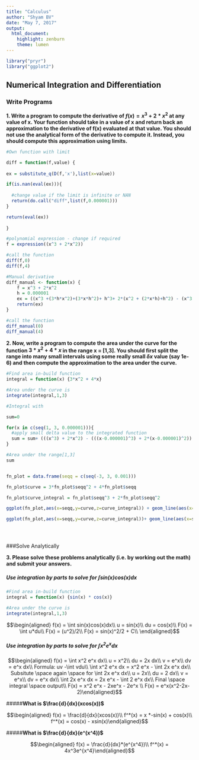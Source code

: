 ```yaml
---
title: "Calculus"
author: "Shyam BV"
date: "May 7, 2017"
output:
  html_document:
    highlight: zenburn
    theme: lumen
---
```


```r
library("pryr")
library("ggplot2")
```

## Numerical Integration and Differentiation

### Write Programs

**1. Write a program to compute the derivative of $f(x) = x^3 + 2*x^2$ at any value of x. Your function should take in a value of x and return back an approximation to the derivative of f(x) evaluated at that value. You should not use the analytical form of the derivative to compute it. Instead, you should compute this approximation using limits.**

```r

#Own function with limit

diff = function(f,value) {
  
ex = substitute_q(D(f,'x'),list(x=value))

if(is.nan(eval(ex))){ 
  
  #change value if the limit is infinite or NAN
  return(do.call("diff",list(f,0.000001)))
}

return(eval(ex))
  
}

#polynomial expression - change if required
f = expression((x^3 + 2*x^2))

#call the function
diff(f,0)
diff(f,4)
```

```r

#Manual derivative
diff_manual <- function(x) {
    f = x^3 + 2*x^2
    h = 0.000001
    ex = ((x^3 +(3*h*x^2)+(3*x*h^2)+ h^3+ 2*(x^2 + (2*x*h)+h^2) - (x^3 + 2*x^2)) / h)
    return(ex)
}

#call the function
diff_manual(0)
diff_manual(4)
```


**2. Now, write a program to compute the area under the curve for the function $3*x^2 + 4*x$ in the range x = [1,3]. You should first split the range into many small intervals using some really small $\delta x$ value (say 1e-6) and then compute the approximation to the area under the curve.**


```r
#Find area in-build function
integral = function(x) {3*x^2 + 4*x}

#Area under the curve is
integrate(integral,1,3)

```

```r

#Integral with 

sum=0

for(x in c(seq(1, 3, 0.000001))){
  #apply small delta value to the integrated function
  sum = sum+ (((x^3) + 2*x^2) - (((x-0.000001)^3) + 2*(x-0.000001)^2))
}

#Area under the range[1,3]
sum


fn_plot = data.frame(seqq = c(seq(-3, 3, 0.001)))

fn_plot$curve = 3*fn_plot$seqq^2 + 4*fn_plot$seqq

fn_plot$curve_integral = fn_plot$seqq^3 + 2*fn_plot$seqq^2

ggplot(fn_plot,aes(x=seqq,y=curve,z=curve_integral)) + geom_line(aes(x=seqq,y=curve)) 

ggplot(fn_plot,aes(x=seqq,y=curve,z=curve_integral))+ geom_line(aes(x=seqq,y=curve_integral))





```

###Solve Analytically


**3. Please solve these problems analytically (i.e. by working out the math) and submit your answers.**


##### Use integration by parts to solve for $\int sin(x)cos(x) dx$

```r
#Find area in-build function
integral = function(x) {sin(x) * cos(x)}

#Area under the curve is
integrate(integral,1,3)

```



$$\begin{aligned}
f(x) = \int sin(x)cos(x)dx\\
u = sin(x)\\
du = cos(x)\\
F(x) = \int u*du\\
F(x) = (u^2)/2\\
F(x) = sin(x)^2/2 + C\\
\end{aligned}$$


##### **Use integration by parts to solve for $\int x^2 e^x dx$**

$$\begin{aligned}
f(x) = \int x^2 e^x dx\\
u = x^2\\
du = 2x dx\\
v = e^x\\
dv = e^x dx\\
Formula: uv -\int vdu\\
\int x^2 e^x dx = x^2 e^x -  \int 2x e^x dx\\
Subsitute \space again \space for \int 2x e^x dx\\
u = 2x\\
du = 2 dx\\
v = e^x\\
dv = e^x dx\\
\int 2x e^x dx = 2x e^x -  \int 2 e^x dx\\
Final \space integral \space output\\
F(x) = x^2 e^x - 2xe^x - 2e^x \\
F(x) = e^x(x^2-2x-2)\end{aligned}$$


#####**What is $\frac{d}{dx}(xcos(x))$**


$$\begin{aligned}
f(x) = \frac{d}{dx}(xcos(x))\\
f^*(x) = x *-sin(x) + cos(x)\\
f^*(x) = cos(x) - xsin(x)\end{aligned}$$



#####**What is $\frac{d}{dx}(e^(x^4))$**

$$\begin{aligned}
f(x) = \frac{d}{dx}*(e^{x^4})\\
f^*(x) = 4x^3e^{x^4}\end{aligned}$$




